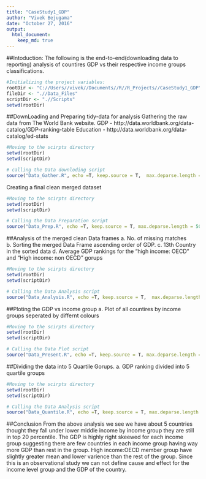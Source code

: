 ```yaml
---
title: "CaseStudy1_GDP"
author: "Vivek Bejugama"
date: "October 27, 2016"
output: 
  html_document:
    keep_md: true
---
```


##Intoduction:
The following is the end-to-end(downloading data to reporting) analysis of countires GDP vs their respective income groups classifications. 

```r
#Initializing the project variables:
rootDir <- "C://Users//vivek//Documents//R//R_Projects//CaseStudy1_GDP"
fileDir <- ".//Data_Files"
scriptDir <- ".//Scripts"
setwd(rootDir)
```

##DownLoading and Preparing tidy-data for analysis
Gathering the raw data from The World Bank website.
GDP - http://data.worldbank.org/data-catalog/GDP-ranking-table
Education - http://data.worldbank.org/data-catalog/ed-stats
```r
#Moving to the scirpts directory
setwd(rootDir)
setwd(scriptDir)

# calling the Data downloding script
source("Data_Gather.R", echo =T, keep.source = T,  max.deparse.length = 500)   
```

Creating a final clean merged dataset 
```r
#Moving to the scirpts directory
setwd(rootDir)
setwd(scriptDir) 

# Calling the Data Preparation script
source("Data_Prep.R", echo =T, keep.source = T, max.deparse.length = 500)
```

##Analysis of the merged clean Data frames
a. No. of missing matches  
b. Sorting the merged Data Frame ascending order of GDP.
c. 13th Country in the sorted data
d. Average GDP rankings for the "high income: OECD" and "High income: non OECD" gorups
```r
#Moving to the scirpts directory
setwd(rootDir)
setwd(scriptDir) 

# Calling the Data Analysis script
source("Data_Analysis.R", echo =T, keep.source = T,  max.deparse.length = 500)
```

##Ploting the GDP vs income group
a. Plot of all countires by income groups seperated by differnt colours
```r
#Moving to the scirpts directory
setwd(rootDir)
setwd(scriptDir) 

# Calling the Data Plot script
source("Data_Present.R", echo =T, keep.source = T, max.deparse.length = 500)
```

##Dividing the data into 5 Quartile Gorups.
a. GDP ranking divided into 5 quartile groups
```r
#Moving to the scirpts directory
setwd(rootDir)
setwd(scriptDir) 

# Calling the Data Analysis script
source("Data_Quantile.R", echo =T, keep.source = T, max.deparse.length = 500)
```

##Conclusion
From the above analysis we see we have about 5 countries thought they fall under lower middle income by income group they are still in top 20 percentile. 
The GDP is highly right skeewed for each income group suggesting there are few countries in each income group having way more GDP than rest in the group. 
High income:OECD member group have slightly greater mean and lower varience than the rest of the group.
Since this is an observational study we can not define cause and effect for the income level group and the GDP of the country.





